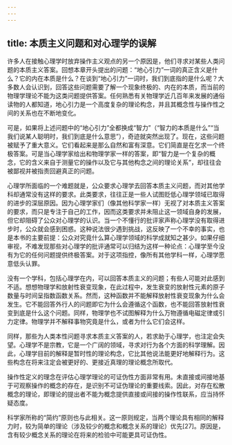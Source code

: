 ```yaml
---
---
---
```

title: 本质主义问题和对心理学的误解
---




许多人在接触心理学时放弃操作主义观点的另一个原因是，他们寻求对某些人类问题的本质主义答案。回想本章开头提出的问题：“地心引力”一词的真正含义是什么？它的内在本质是什么？在谈到“地心引力”一词时，我们到底指的是什么呢？大多数人会认识到，回答这些问题需要了解一个现象终极的、内在的本质，而当前的物理学理论不能为这类问题提供答案。任何熟悉有关物理学近几百年来发展的通俗读物的人都知道，地心引力是一个高度复杂的理论构念，并且其概念性与操作性之间的关系也在不断地变化。

可是，如果将上述问题中的“地心引力”全都换成“智力”（“智力的本质是什么”“当我们说某人聪明时，我们到底是什么意思”），奇迹就突然出现了。现在，这些问题被赋予了重大意义。它们看起来是那么自然和富有深意。它们简直是在乞求一个终极答案。可是当心理学家给出和物理学家一样的答案，即“智力是一个复杂的概念，它的含义来自于测量它的操作以及它与其他构念之间的理论关系”，却往往会被鄙视并被指责回避真正的问题。

心理学所面临的一个难题就是，公众要求心理学去回答本质主义问题，而对其他学科却通常没有这样的要求。此类要求，往往正是一些人试图贬低心理学领域已取得的进步的深层原因。因为心理学家们（像其他科学家一样）无视了对本质主义答案的要求，而只是专注于自己的工作，因而这类要求并未阻止这一领域自身的发展，但它却阻碍了公众对心理学的认识。当一个不懂行的批评家声称心理学没有取得进步时，公众就会感到困惑。这种说法很少遇到挑战，这反映了一个不幸的事实，也是本书的主要前提：公众对究竟什么算心理学领域的科学成就知之甚少。如果仔细审视，不难发现那些对心理学的批评通常可以归结为这样一种论点：心理学至今没有为它的任何问题提供终极答案。对于这项指控，像所有其他学科一样，心理学愿意低头认罪。

没有一个学科，包括心理学在内，可以回答本质主义的问题；有些人可能对此感到不适。想想物理学和放射性衰变现象，在此过程中，发生衰变的放射性元素的原子数量与时间呈指数函数关系。然而，这种函数并不能解释放射性衰变现象为什么会发生。它不能回答外行人的问题即它为什么会遵循这个函数，也不能回答放射性衰变到底是什么这个问题。同样，物理学也不试图解释为什么万物遵循电磁定律或引力定律。物理学并不解释事物究竟是什么，或者为什么它们会这样。

同样，那些为人类本性问题寻求本质主义答案的人，若求助于心理学，也注定会失望。心理学不是宗教，它是一个广阔的领域，寻求对行为各个方面的科学理解。因此，心理学目前的解释是暂时性的理论构念，它比其他说法能更好地解释行为。这些构念在将来注定会被更好的、更接近真理的理论概念所取代。

操作性定义的理念在评估心理学理论的可证伪性方面非常有用。未直接或间接地基于可观察操作的概念的存在，是识别不可证伪理论的重要线索。因此，对存在松散概念的理论，即理论的提出者不能为概念提供直接或间接的操作性联系，应当持怀疑态度。

科学家所称的“简约”原则也与此相关。这一原则规定，当两个理论具有相同的解释力时，较为简单的理论（涉及较少的概念和概念关系的理论）优先[27]。原因是，含有较少概念关系的理论在将来的检验中可能更具可证伪性。